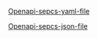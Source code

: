 
[Openapi-sepcs-yaml-file](/openapi/statements.yaml)

[Openapi-sepcs-json-file](/openapi/statements.json)

<SwaggerUI url="../openapi/statements.json" />
